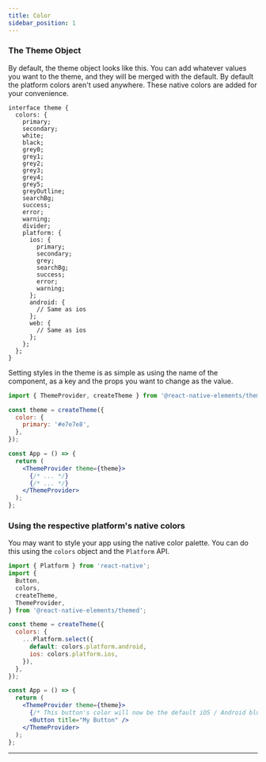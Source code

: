 ```yaml
---
title: Color
sidebar_position: 1
---
```


### The Theme Object

By default, the theme object looks like this. You can add whatever values you
want to the theme, and they will be merged with the default. By default the
platform colors aren't used anywhere. These native colors are added for
your convenience.

```tsx
interface theme {
  colors: {
    primary;
    secondary;
    white;
    black;
    grey0;
    grey1;
    grey2;
    grey3;
    grey4;
    grey5;
    greyOutline;
    searchBg;
    success;
    error;
    warning;
    divider;
    platform: {
      ios: {
        primary;
        secondary;
        grey;
        searchBg;
        success;
        error;
        warning;
      };
      android: {
        // Same as ios
      };
      web: {
        // Same as ios
      };
    };
  };
}
```

Setting styles in the theme is as simple as using the name of the component, as
a key and the props you want to change as the value.

```jsx
import { ThemeProvider, createTheme } from '@react-native-elements/themed';

const theme = createTheme({
  color: {
    primary: '#e7e7e8',
  },
});

const App = () => {
  return (
    <ThemeProvider theme={theme}>
      {/* ... */}
      {/* ... */}
    </ThemeProvider>
  );
};
```

### Using the respective platform's native colors

You may want to style your app using the native color palette. You can do this
using the `colors` object and the `Platform` API.

```jsx
import { Platform } from 'react-native';
import {
  Button,
  colors,
  createTheme,
  ThemeProvider,
} from '@react-native-elements/themed';

const theme = createTheme({
  colors: {
    ...Platform.select({
      default: colors.platform.android,
      ios: colors.platform.ios,
    }),
  },
});

const App = () => {
  return (
    <ThemeProvider theme={theme}>
      {/* This button's color will now be the default iOS / Android blue. */}
      <Button title="My Button" />
    </ThemeProvider>
  );
};
```

---
